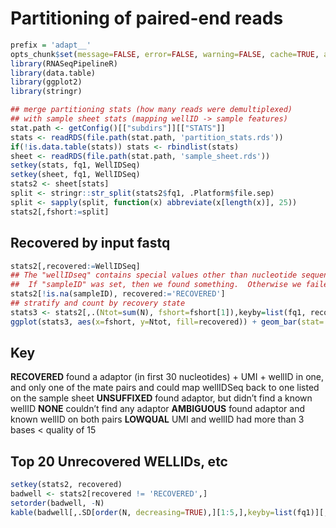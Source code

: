 # Partitioning of paired-end reads

```r
prefix = 'adapt__'
opts_chunk$set(message=FALSE, error=FALSE, warning=FALSE, cache=TRUE, auto.dep=TRUE, echo=FALSE, results='hide', fig.path=paste0('figure/', prefix), cache.path=paste0('cache/', prefix))
library(RNASeqPipelineR)
library(data.table)
library(ggplot2)
library(stringr)
```

```r
## merge partitioning stats (how many reads were demultiplexed)
## with sample sheet stats (mapping wellID -> sample features)
stat.path <- getConfig()[["subdirs"]][["STATS"]]
stats <- readRDS(file.path(stat.path, 'partition_stats.rds'))
if(!is.data.table(stats)) stats <- rbindlist(stats)
sheet <- readRDS(file.path(stat.path, 'sample_sheet.rds'))
setkey(stats, fq1, WellIDSeq)
setkey(sheet, fq1, WellIDSeq)
stats2 <- sheet[stats]
split <- stringr::str_split(stats2$fq1, .Platform$file.sep)
split <- sapply(split, function(x) abbreviate(x[length(x)], 25))
stats2[,fshort:=split]

```

## Recovered by input fastq

```r
stats2[,recovered:=WellIDSeq]
## The "wellIDseq" contains special values other than nucleotide sequences
##  If "sampleID" was set, then we found something.  Otherwise we failed and we'll use what was present in the WellIDSeq as an error code.
stats2[!is.na(sampleID), recovered:='RECOVERED']
## stratify and count by recovery state
stats3 <- stats2[,.(Ntot=sum(N), fshort=fshort[1]),keyby=list(fq1, recovered)]
ggplot(stats3, aes(x=fshort, y=Ntot, fill=recovered)) + geom_bar(stat='identity') + ylab('Number of mate pairs') + coord_flip()
```


## Key
**RECOVERED** found a adaptor (in first 30 nucleotides) + UMI + wellID in one, and only one of the mate pairs and could map wellIDSeq back to one listed on the sample sheet
**UNSUFFIXED** found adaptor, but didn't find a known wellID
**NONE** couldn't find any adaptor
**AMBIGUOUS** found adaptor and known wellID on both pairs
**LOWQUAL** UMI and wellID had more than 3 bases < quality of 15

## Top 20 Unrecovered WELLIDs, etc
```r
setkey(stats2, recovered)
badwell <- stats2[recovered != 'RECOVERED',]
setorder(badwell, -N)
kable(badwell[,.SD[order(N, decreasing=TRUE),][1:5,],keyby=list(fq1)][,.(fq1, WellIDSeq, N)])

```
